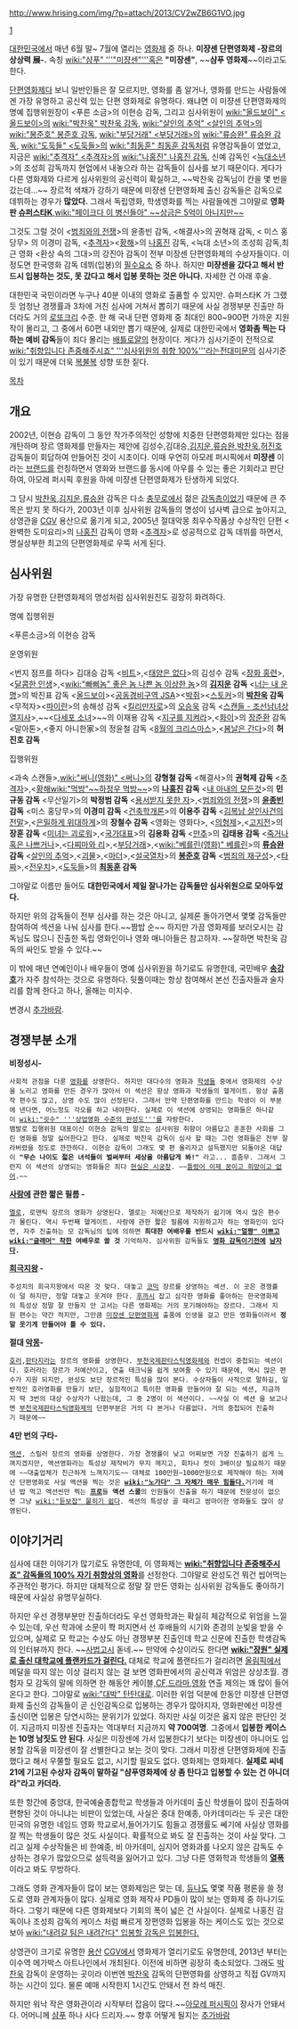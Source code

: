 http://www.hrising.com/img/?p=attach/2013/CV2wZB6G1VO.jpg

[http://www.msff.or.kr/]

[[대한민국]]에서 매년 6월 말~ 7월에 열리는 [[영화제]] 중 하나.
'''미쟝센 단편영화제 -장르의 상상력 展-.''' 속칭 [[wiki:"샴푸" '''"미쟝센"''']]혹은 '''"미장센"''', ~~'''샴푸 영화제'''~~이라고도 한다. 

 
[[단편영화]]제다 보니 일반인들은 잘 모르지만, 영화를 좀 알거나, 영화를 만드는 사람들에겐 가장 유명하고 공신력 있는 단편 영화제로 유명하다. 왜냐면 이 미쟝센 단편영화제의 명예 집행위원장이 <푸른 소금>의 이현승 감독, 그리고 심사위원이 [[wiki:"올드보이" <올드보이>]]의 [[wiki:"박찬욱" 박찬욱 감독]], [[wiki:"살인의 추억" <살인의 추억>]]의 [[wiki:"봉준호" 봉준호 감독]], [[wiki:"부당거래" <부당거래>]]의 [[wiki:"류승완" 류승완 감독]], [[wiki:"도둑들" <도둑들>]]의 [[wiki:"최동훈" 최동훈 감독]]처럼 유명감독들이 였었고, 지금은 [[wiki:"추격자" <추격자>]]의 [[wiki:"나홍진" 나홍진 감독]], 신예 감독인 <[[늑대소년]]>의 조성희 감독까지 현업에서 내놓으라 하는 감독들이 심사를 보기 때문이다. 게다가 다른 영화제와 다르게 심사위원의 공신력이 확실하고, ~~박찬욱 감독님이 칸을 몇 번을 갔는데...~~ 장르적 색채가 강하기 때문에 미쟝센 단편영화제 출신 감독들은 감독으로 데뷔하는 경우가 '''많았다.''' 그래서 독립영화, 학생영화를 찍는 사람들에겐 그야말로 '''영화판 [[슈퍼스타K]]''',[[wiki:"페이크다 이 병신들아" ~~상금은 5억이 아니지만~~]]
 
그것도 그럴 것이 <[[범죄와의 전쟁]]>의 윤종빈 감독, <해결사>의 권혁재 감독, < 미스 홍당무> 의 이경미 감독, <[[추격자]]><[[황해]]>의 [[나홍진]] 감독, <늑대 소년>의 조성희 감독,최근 영화 <환상 속의 그대>의 강진아 감독이 전부 미장센 단편영화제의 수상자들이다. 이 정도면 한국영화 감독 데뷔(입봉)의 [[필수요소]] 중 하나. 하지만 '''미쟝센을 갔다고 해서 반드시 입봉하는 것도, 못 갔다고 해서 입봉 못하는 것은 아니다.''' 자세한 건 아래 후술.

대한민국 국민이라면 누구나 40분 이내의 영화로 출품할 수 있지만. 슈퍼스타K 가 그랬듯 엄청난 경쟁률과 3차에 거친 심사에 거쳐서 뽑히기 때문에 사실 경쟁부분 진출만 하더라도 거의 [[로또크리]] 수준. 한 해 국내 단편 영화제 중 최대인 800~900편 가까운 지원작이 몰리고, 그 중에서 60편 내외만 뽑기 때문에, 실제로 대한민국에서 '''영화좀 찍는 다 하는 예비 감독'''들이 죄다 몰리는 [[배틀로얄]]의 현장이다.  게다가 심사기준이 전적으로 [[wiki:"취향입니다 존중해주시죠" '''심사위원의 취향 100%''']]라는전대미문의 심사기준이 있기 때문에 더욱 [[복불복]] 성향 또한 짙다.

[[목차]]
== 개요 ==

2002년, 이현승 감독이 그 동안 작가주의적인 성향에 치중한 단편영화제만 있다는 점을 개탄하며 장르 영화제를 만들자는 제안에 김성수,김대승,[[김지운]],[[류승완]],[[박찬욱]],[[허진호]] 감독들이 회답하여 만들어진 것이 시초이다. 이때 우연히 아모레 퍼시픽에서 '''미쟝센''' 이라는 [[브랜드]]를 런칭하면서 영화와 브랜드를 동시에 아우를 수 있는 좋은 기회라고 판단하여, 아모레 퍼시픽 후원을 하에 미쟝센 단편영화제가 탄생하게 되었다.

그 당시 [[박찬욱]],[[김지운]],[[류승완]] 감독은 다소 [[충무로]]에서 젊은 [[감독]]층이었기 때문에 큰 주목은 받지 못 하다가, 2003년 이후 심사위원 감독들의 명성이 넘사벽 급으로 높아지고, 상영관을 [[CGV]] 용산으로 옮기게 되고, 2005년 절대악몽 최우수작품상 수상작인 단편 <완벽한 도미요리>의 [[나홍진]] 감독이 영화 <[[추격자]]>로 성공적으로 감독 데뷔를 하면서, 명실상부한 최고의 단편영화제로 우뚝 서게 된다.

== 심사위원 ==

가장 유명한 단편영화제의 명성처럼 심사위원진도 굉장히 화려하다.

명예 집행위원

<푸른소금>의 이현승 감독 

운영위원

<번지 점프를 하다> 김대승 감독
<[[비트]]>,<[[태양은 없다]]>의 김성수 감독
<[[장화 홍련]]>,<[[달콤한 인생]]>,<[[wiki:"빠삐놈" 좋은 놈 나쁜 놈 이상한 놈]]>의 '''[[김지운]] 감독'''
<[[너는 내 운명]]>의 박진표 감독
<[[올드보이]]><[[공동경비구역 JSA]]><[[박쥐]]><[[스토커]]>의 '''[[박찬욱]] 감독'''
<무적자><[[파이란]]>의 송해성 감독
<[[킬리만자로]]>의 [[오승욱]] 감독
<[[스캔들 - 조선남녀상열지사]]>,~~<[[다세포 소녀]]>~~의 이재용 감독
<[[지구를 지켜라]]>,<[[화이]]>의 [[장준환]] 감독
<말아톤>,<좋지 아니한家>의 정윤철 감독
<[[8월의 크리스마스]]>,<[[봄날은 간다]]>의 '''허진호 감독'''


집행위원

<과속 스캔들>,[[wiki:"써니(영화)" <써니>]]의 '''강형철 감독'''
<해결사>의 '''권혁제 감독'''
<[[추격자]]>,<[[황해]][[wiki:"먹방"~~하정우 먹방~~]]>의 '''[[나홍진]] 감독'''
<[[내 아내의 모든것]]>의 '''민규동 감독'''
<무산일기>의 '''박정범 감독'''
<[[용서받지 못한 자]]>,<[[범죄와의 전쟁]]>의 '''[[윤종빈]] 감독'''
<미스 홍당무>의 '''이경미 감독'''
<[[건축학개론]]>의 '''이용주 감독'''
<[[김복남 살인사건의 전말]]>,<[[은밀하게 위대하게]]>의 '''장철수 감독'''
<영화는 영화다>, <[[의형제]]>,<[[고지전]]>의 '''장훈 감독'''
<[[미녀는 괴로워]]>,<[[국가대표]]>의 '''김용화 감독'''
<[[만추]]>의 '''김태용 감독'''
<[[죽거나 혹은 나쁘거나]]>,<[[다찌마와 리]]>,<[[부당거래]]>,<[[wiki:"베를린(영화)" 베를린]]>의 '''[[류승완]] 감독'''
<[[살인의 추억]]>,<[[괴물]]>,<[[마더]]>,<[[설국열차]]>의 '''[[봉준호]] 감독'''
<[[범죄의 재구성]]>,<[[타짜]]>,<[[전우치]]>,<[[도둑들]]>의 '''[[최동훈]] 감독'''


그야말로 이름만 들어도 '''대한민국에서 제일 잘나가는 감독들만 심사위원으로 모아두었다.'''

하지만 위의 감독들이 전부 심사를 하는 것은 아니고, 실제론 돌아가면서 몇몇 감독들만 참여하여 섹션을 나눠 심사를 한다.~~짬밥 순~~  하지만 가끔 영화제를 보러오시는 감독님도 많으니 진출한 독립 영화인이나 영화 매니아들은 참고하자. ~~잘하면 박찬욱 감독의 싸인도 받을 수 있다.~~ 

이 밖에 매년 연예인이나 배우들이 명예 심사위원을 하기로도 유명한데, 국민배우 '''[[송강호]]'''가 자주 참석하는 것으로 유명하다. 뒷풀이때는 항상 참여해서 본선 진출자들과 술자리를 함께 한다고 하나, 올해는 미지수. 

변경시 [[추가바람]].

== 경쟁부분 소개 ==

'''비정성시-'''

 사회적 관점을 다룬 [[영화]]를 상영한다. 하지만 대다수의 영화과 [[학생]]들 중에서 영화제의 수상을 노리고 영화를 만든 경우가 많아서 이 섹션은 항상 영화과 학생들의 헬게이트. 항상 출품작 편수도 많고, 상영 수도 많이 선정된다. 그래서 만약 단편영화를 만드는 학생이 이 부분에 낸다면, 어느정도 각오를 하고 내야한다. 실제로 이 색션에 상영되는 영화들은 하나같이 [[wiki:"굇수" '''상업영화 수준의 완성도''']]를 자랑한다. 
 뱀발로 집행위원 대표이신 이현승 감독의 말로는 심사위원 취향이 아름답고 훈훈한 사회를 그린 영화를 정말 싫어한다고 한다. 실제로 박찬욱 감독이 심사 할 때는 그런 영화들은 전부 잘라버렸을 정도로 깐깐하다. 이현승 감독이 그래도 몇 편 올리자고 설득했지만 되돌아온 대답이 '''"무슨 나이도 젋은 녀석들이 벌써부터 세상을 아름답게 봐!"''' 라고... 흠좀무. 그래서 그런지 이 섹션의 상영되는 영화들은 죄다 [[현실은 시궁창]]. ~~[[틀렸어 이제 꿈이고 희망이고 없어]].~~

'''[[사랑]]에 관한 짧은 필름 -'''

 [[멜로]], 로맨틱 장르의 영화가 상영된다. 멜로는 저예산으로 제작하기 쉽기에 역시 많은 편수가 몰린다. 역시 두번째 헬게이트. 사랑에 관한 짧은 필름에 지원하고자 하는 영화인이 있다면, 자주 진출하는 모 감독님의 팁에 의하면 '''최대한 여배우를 반드시 [[wiki:"얼짱" 이쁘고]] [[wiki:"글래머" 착한]] 여배우로 쓸 것''' 기억하자. 심사위원 감독들도 '''[[영화 감독]]이기전에 [[남자]]다.'''

'''[[희극지왕]] -''' 

 주성치의 희극지왕에서 따온 것 맞다. 대놓고 [[코믹]] 장르를 상영하는 섹션. 이 곳은 경쟁률이 덜 하지만, 정말 대놓고 웃겨야 한다. [[후까시]] 잡고 심각한 영화를 좋아하는 한국영화제의 특성상 정말 잘 만들지 안 고서는 다른 영화제는 거의 포기해야하는 장르다. 그래서 지원 편수는 약간 적지만, 그만큼 [[미쟝센 단편영화제]] 출품에 인생을 걸고 만든 영화들이라서 '''정말 웃기게 만들어야 틀 수 있다.'''

'''절대 [[악몽]]-'''

 [[호러]],[[판타지]]라는 장르의 영화를 상영한다. [[부천국제판타스틱영화제]]와 컨셉이 중첩되는 섹션이다. 호러라는 장르가 저예산이고, 연출 태크닉을 쉽게 보여줄 수 있기 때문에, 역시 많은 편수가 지원 되지만, 완성도 보단 장르적인 특성을 많이 본다. 수상자들이 사적으로 말하길, 일반적인 호러영화를 만들기 보단, 실험적이고 특이한 영화를 만들어야 잘 되는 섹션, 지금까지 딱 3번의 대상 수상자가 나왔는데, 그 중 2명이 이 색션이다. ~~사실 이 섹션 을 보고나면 [[부천국제판타스틱영화제]]의 단편부분은 거의 다 본거나 다름없다. 거의 중첩되어 진출하기 때문에~~

'''4만 번의 구타-'''

 [[액션]], 스릴러 장르의 영화를 상영한다. 가장 경쟁률이 낮고 어찌보면 가장 진출하기 쉽게 느껴지겠지만, 액션영화라는 특성상 제작비가 무지 깨지고, 회차나 컷이 3배이상 필요하기 때문에 ~~대출업체가 친근하게 느껴지기도~~ 대체로 100만원~1000만원으로 제작해야 하는 저예산 단편영화로 사실 액션을 찍는 것은 '''[[wiki:"노가다" 그 자체가 매우 힘들다.]]'''거기에 매년 밥 먹고 액션씬만 찍는 '''[[프로]]'''들 '''액션 스쿨'''의 인원들이 진출을 하기 때문에 전문성이 없으면 그냥 [[wiki:"듣보잡" 뭍히기 쉽다]]. 섹션의 특성상 골 때리고 쌈마이한 영화들도 많이 상영된다.

== 이야기거리 ==

심사에 대한 이야기가 많기로도 유명한데, 이 영화제는 '''[[wiki:"취향입니다 존중해주시죠" 감독들의 100% 자기 취향상의 영화]]'''를 선정한다. 그야말로 완성도건 뭐건 씹어먹는 주관적인 평가다. 하지만 대체적으로 정말 잘 만든 영화는 심사위원 감독들도 좋아하기 때문에 사실상 유명무실하다.

하지만 우선 경쟁부분만 진출하더라도 우선 영화학과는 확실히 체감적으로 위엄을 느낄 수 있는데, 우선 학과에 소문이 쫙 퍼지면서 선 후배들의 시기와 존경의 눈빛을 받을 수 있으며, 실제로 모 학교는 수상도 아닌 경쟁부분 진출인데 학교 신문에 진출한 학생감독의 인터뷰까지 한다. ~~[[사법고시]] 돋네.~~
만약에 수상이라도 한다면 '''[[wiki:"장원" 실제로 출신 대학교에 플랜카드가 걸린다.]]''' 대체로 학교에 플랜타드가 걸리려면 [[올림픽]]에서 메달을 따지 않는 이상 걸리지 않는 걸 보면 영화판에서의 공신력과 위엄은 상상초월.  경험자 모 감독의 말에 의하면 한 해동안 케이블,[[CF]],[[드라마]],[[영화]] 연출 제의는 꽤 많이 들어온다고 한다. 그야말로 [[wiki:"대박" 탄탄대로]]. 
이러한 위엄 덕분에 한동안 미쟝센 단편영화제 출신의 감독들이 곧 신인감독으로 입봉하는 경우가 많아지자, 영화판에선 미장센 출신이면 입봉은 당연시하는 분위기가 있었다. 하지만 사실 이것은 옳지 않은 판단인 것이. 지금까지 미장센 진출자는 역대부터 지금까지 '''약 700여명'''. 그중에서 '''입봉한 케이스는 10명 남짓도 안 된다'''. 사실은 미장센에 가서 입봉한다기 보다는 미장센이 아니어도 입봉할 감독을 미장센이 잘 선별한다고 보는 것이 맞다.
그래서 미장센 단편영화제에 진출했다고 해서 우쭐할 필요도 없고, 시기할 필요도 없다. 영화제는 영화제다. '''실제로 씨네21에 기고된 수상자 감독이 말하길 "샴푸영화제에 상 좀 탄다고 입봉할 수 있는 건 아니더라"라고 카더라.'''

또한 항간에 중앙대, 한국예술종합학교 학생들과 아카데미 출신 학생들이 많이 진출하여 편향된 것이 아니냐는 비판이 있었는데, 사실은 중대 한예종, 아카데미라는 두 곳은 대한민국의 유명한 네임드 영화 학교로서,들어가기도 힘들고 경쟁률도 쎄기에 사실상 영화를 잘 찍는 학생들이 많은 것도 사실이다. 확률적으로 봐도 잘 진출하는 것이 사실 맞다. 그리고 실제 수상작들은 비 한예종, 비 아카데미, 심지어 영화과를 나오지 않은 감독도 수상하는 경우가 많았으므로 설득력을 잃어가고 있다. 그냥 다른 영화학과 학생들의 '''[[열폭]]'''이라고 봐도 무방하다.

그래도 영화 관계자들이 많이 보는 영화제임은 맞는 데, [[듀나]]도 몇몇 작품 평론을 쓸 정도로 영화 관계자들이 많다. 실제로 영화 제작사 PD들이 많이 보는 영화제 중 하나기도 하다. 그렇기 때문에 다른 영화제보다 기회의 폭이 넓은 건 사실이다.
실제로 나홍진 감독이나 조성희 감독의 케이스 처럼 빠르게 장편영화 입봉을 하는 케이스도 있는 것으로 보아 [[wiki:"내려갈 팀은 내려간다" 입봉할 감독은 입봉한다.]]

상영관이 크기로 유명한 [[용산]] [[CGV]]에서 영화제가 열리기로도 유명한데, 2013년 부터는 이수역 메가박스 아트나인에서 개최된다. 이전에 비하면 굉장히 축소되었다. 그래도 [[박찬욱]] 감독이 운영하는 곳이라 이번엔 [[박찬욱]] 감독의 단편영화를 상영하고 직접 GV까지 하는 시간이 있다. 물론 예매 시작한지 1시간도 안돼서 전 좌석 매진.

하지만 워낙 작은 영화관이라 시작부터 잡음이 많다.~~[[아모레 퍼시픽]]이 장사가 안돼서다. 어머니께 [[샴푸]] 하나 사다 드리자.~~ 향후 어떻게 될지는 [[추가바람]]
